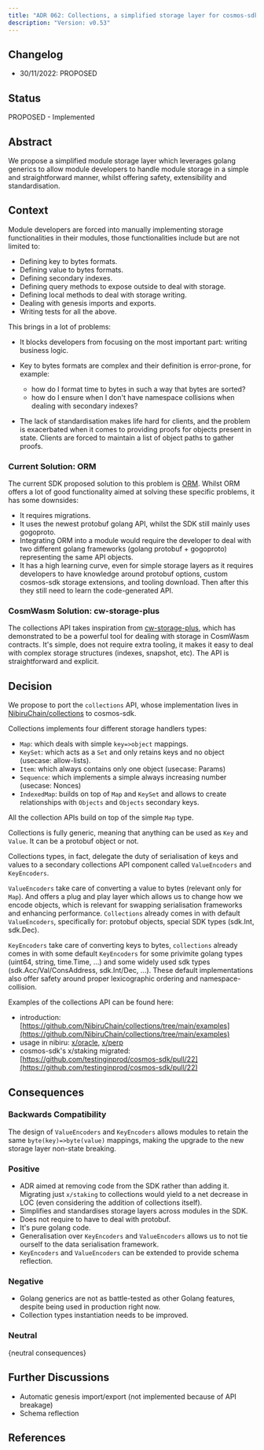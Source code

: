 ```yaml
---
title: "ADR 062: Collections, a simplified storage layer for cosmos-sdk modules."
description: "Version: v0.53"
---
```


## Changelog[​](#changelog "Direct link to Changelog")

* 30/11/2022: PROPOSED

## Status[​](#status "Direct link to Status")

PROPOSED - Implemented

## Abstract[​](#abstract "Direct link to Abstract")

We propose a simplified module storage layer which leverages golang generics to allow module developers to handle module storage in a simple and straightforward manner, whilst offering safety, extensibility and standardisation.

## Context[​](#context "Direct link to Context")

Module developers are forced into manually implementing storage functionalities in their modules, those functionalities include but are not limited to:

* Defining key to bytes formats.
* Defining value to bytes formats.
* Defining secondary indexes.
* Defining query methods to expose outside to deal with storage.
* Defining local methods to deal with storage writing.
* Dealing with genesis imports and exports.
* Writing tests for all the above.

This brings in a lot of problems:

* It blocks developers from focusing on the most important part: writing business logic.

* Key to bytes formats are complex and their definition is error-prone, for example:

  * how do I format time to bytes in such a way that bytes are sorted?
  * how do I ensure when I don't have namespace collisions when dealing with secondary indexes?

* The lack of standardisation makes life hard for clients, and the problem is exacerbated when it comes to providing proofs for objects present in state. Clients are forced to maintain a list of object paths to gather proofs.

### Current Solution: ORM[​](#current-solution-orm "Direct link to Current Solution: ORM")

The current SDK proposed solution to this problem is [ORM](https://github.com/cosmos/cosmos-sdk/blob/main/docs/architecture/adr-055-orm.md). Whilst ORM offers a lot of good functionality aimed at solving these specific problems, it has some downsides:

* It requires migrations.
* It uses the newest protobuf golang API, whilst the SDK still mainly uses gogoproto.
* Integrating ORM into a module would require the developer to deal with two different golang frameworks (golang protobuf + gogoproto) representing the same API objects.
* It has a high learning curve, even for simple storage layers as it requires developers to have knowledge around protobuf options, custom cosmos-sdk storage extensions, and tooling download. Then after this they still need to learn the code-generated API.

### CosmWasm Solution: cw-storage-plus[​](#cosmwasm-solution-cw-storage-plus "Direct link to CosmWasm Solution: cw-storage-plus")

The collections API takes inspiration from [cw-storage-plus](https://docs.cosmwasm.com/docs/1.0/smart-contracts/state/cw-plus/), which has demonstrated to be a powerful tool for dealing with storage in CosmWasm contracts. It's simple, does not require extra tooling, it makes it easy to deal with complex storage structures (indexes, snapshot, etc). The API is straightforward and explicit.

## Decision[​](#decision "Direct link to Decision")

We propose to port the `collections` API, whose implementation lives in [NibiruChain/collections](https://github.com/NibiruChain/collections) to cosmos-sdk.

Collections implements four different storage handlers types:

* `Map`: which deals with simple `key=>object` mappings.
* `KeySet`: which acts as a `Set` and only retains keys and no object (usecase: allow-lists).
* `Item`: which always contains only one object (usecase: Params)
* `Sequence`: which implements a simple always increasing number (usecase: Nonces)
* `IndexedMap`: builds on top of `Map` and `KeySet` and allows to create relationships with `Objects` and `Objects` secondary keys.

All the collection APIs build on top of the simple `Map` type.

Collections is fully generic, meaning that anything can be used as `Key` and `Value`. It can be a protobuf object or not.

Collections types, in fact, delegate the duty of serialisation of keys and values to a secondary collections API component called `ValueEncoders` and `KeyEncoders`.

`ValueEncoders` take care of converting a value to bytes (relevant only for `Map`). And offers a plug and play layer which allows us to change how we encode objects, which is relevant for swapping serialisation frameworks and enhancing performance. `Collections` already comes in with default `ValueEncoders`, specifically for: protobuf objects, special SDK types (sdk.Int, sdk.Dec).

`KeyEncoders` take care of converting keys to bytes, `collections` already comes in with some default `KeyEncoders` for some privimite golang types (uint64, string, time.Time, ...) and some widely used sdk types (sdk.Acc/Val/ConsAddress, sdk.Int/Dec, ...). These default implementations also offer safety around proper lexicographic ordering and namespace-collision.

Examples of the collections API can be found here:

* introduction: [https://github.com/NibiruChain/collections/tree/main/examples](https://github.com/NibiruChain/collections/tree/main/examples)
* usage in nibiru: [x/oracle](https://github.com/NibiruChain/nibiru/blob/master/x/oracle/keeper/keeper.go#L32), [x/perp](https://github.com/NibiruChain/nibiru/blob/master/x/perp/keeper/keeper.go#L31)
* cosmos-sdk's x/staking migrated: [https://github.com/testinginprod/cosmos-sdk/pull/22](https://github.com/testinginprod/cosmos-sdk/pull/22)

## Consequences[​](#consequences "Direct link to Consequences")

### Backwards Compatibility[​](#backwards-compatibility "Direct link to Backwards Compatibility")

The design of `ValueEncoders` and `KeyEncoders` allows modules to retain the same `byte(key)=>byte(value)` mappings, making the upgrade to the new storage layer non-state breaking.

### Positive[​](#positive "Direct link to Positive")

* ADR aimed at removing code from the SDK rather than adding it. Migrating just `x/staking` to collections would yield to a net decrease in LOC (even considering the addition of collections itself).
* Simplifies and standardises storage layers across modules in the SDK.
* Does not require to have to deal with protobuf.
* It's pure golang code.
* Generalisation over `KeyEncoders` and `ValueEncoders` allows us to not tie ourself to the data serialisation framework.
* `KeyEncoders` and `ValueEncoders` can be extended to provide schema reflection.

### Negative[​](#negative "Direct link to Negative")

* Golang generics are not as battle-tested as other Golang features, despite being used in production right now.
* Collection types instantiation needs to be improved.

### Neutral[​](#neutral "Direct link to Neutral")

\{neutral consequences}

## Further Discussions[​](#further-discussions "Direct link to Further Discussions")

* Automatic genesis import/export (not implemented because of API breakage)
* Schema reflection

## References[​](#references "Direct link to References")
